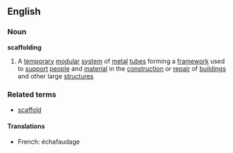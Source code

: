 ==English==
===Noun===
{{wikipedia}}
'''scaffolding'''
#A [[temporary]] [[modular]] [[system]] of [[metal]] [[tube]]s forming a [[framework]] used to [[support]] [[people]] and [[material]] in the [[construction]] or [[repair]] of [[building]]s and other large [[structure]]s
===Related terms===
*[[scaffold]]
====Translations====
*French: échafaudage